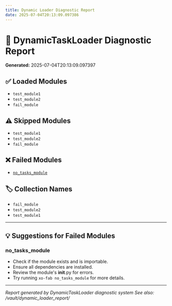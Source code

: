 ```yaml
---
title: Dynamic Loader Diagnostic Report
date: 2025-07-04T20:13:09.097386
---
```


# 🧩 DynamicTaskLoader Diagnostic Report

**Generated:** 2025-07-04T20:13:09.097397

## ✅ Loaded Modules

- `test_module1`
- `test_module2`
- `fail_module`

## ⚠️ Skipped Modules

- `test_module1`
- `test_module2`
- `fail_module`

## ❌ Failed Modules

- [`no_tasks_module`](#suggestions-for-no_tasks_module)

## 🏷️ Collection Names

- `fail_module`
- `test_module2`
- `test_module1`

---

## 💡 Suggestions for Failed Modules

### no_tasks_module
- Check if the module exists and is importable.
- Ensure all dependencies are installed.
- Review the module's __init__.py for errors.
- Try running `xo-fab no_tasks_module` for more details.

---
*Report generated by DynamicTaskLoader diagnostic system*
*See also: /vault/dynamic_loader_report/*
